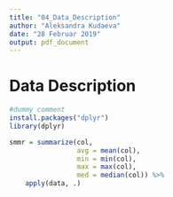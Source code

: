 ```yaml
---
title: "04_Data_Description"
author: "Aleksandra Kudaeva"
date: "28 Februar 2019"
output: pdf_document
---
```


# Data Description





```r
#dummy comment
install.packages("dplyr")
library(dplyr)

smmr = summarize(col, 
                 avg = mean(col),
                 min = min(col), 
                 max = max(col), 
                 med = median(col)) %>%
    apply(data, .)
```

